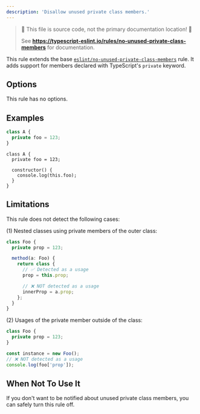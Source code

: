 ```yaml
---
description: 'Disallow unused private class members.'
---
```



> 🛑 This file is source code, not the primary documentation location! 🛑
>
> See **https://typescript-eslint.io/rules/no-unused-private-class-members** for documentation.

This rule extends the base [`eslint/no-unused-private-class-members`](https://eslint.org/docs/rules/no-unused-private-class-members) rule.
It adds support for members declared with TypeScript's `private` keyword.

## Options

This rule has no options.

## Examples

<Tabs>
<TabItem value="❌ Incorrect">

```ts
class A {
  private foo = 123;
}
```

</TabItem>
<TabItem value="✅ Correct">

```tsx
class A {
  private foo = 123;

  constructor() {
    console.log(this.foo);
  }
}
```

</TabItem>
</Tabs>

## Limitations

This rule does not detect the following cases:

(1) Nested classes using private members of the outer class:

```ts
class Foo {
  private prop = 123;

  method(a: Foo) {
    return class {
      // ✅ Detected as a usage
      prop = this.prop;

      // ❌ NOT detected as a usage
      innerProp = a.prop;
    };
  }
}
```

(2) Usages of the private member outside of the class:

```ts
class Foo {
  private prop = 123;
}

const instance = new Foo();
// ❌ NOT detected as a usage
console.log(foo['prop']);
```

## When Not To Use It

If you don't want to be notified about unused private class members, you can safely turn this rule off.
